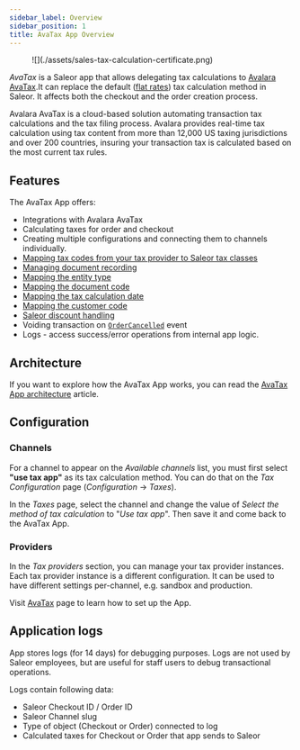 ```yaml
---
sidebar_label: Overview
sidebar_position: 1
title: AvaTax App Overview
---
```



<AppMetadata
  minSaleorVersion="3.19"
  githubUrl="https://github.com/saleor/apps/tree/main/apps/avatax"
/>

<figure
 style={{
    float: "right",
    marginTop: "-0.5rem",
    maxWidth: "200px",
  }}
>
![](./assets/sales-tax-calculation-certificate.png)
</figure>


_AvaTax_ is a Saleor app that allows delegating tax calculations to [Avalara AvaTax](https://www.avalara.com/us/en/products/calculations.html).It can replace the default ([flat rates](developer/taxes.mdx#flat-rates)) tax calculation method in Saleor. It affects both the checkout and the order creation process.

Avalara AvaTax is a cloud-based solution automating transaction tax calculations and the tax filing process. Avalara
provides real-time tax calculation using tax content from more than 12,000 US taxing jurisdictions and over 200
countries, insuring your transaction tax is calculated based on the most current tax rules.



## Features

The AvaTax App offers:

- Integrations with Avalara AvaTax
- Calculating taxes for order and checkout
- Creating multiple configurations and connecting them to channels individually.
- [Mapping tax codes from your tax provider to Saleor tax classes](./tax-codes)
- [Managing document recording](./configuration#document-recording)
- [Mapping the entity type](./configuration#entity-type)
- [Mapping the document code](./configuration#document-code)
- [Mapping the tax calculation date](./configuration#tax-calculation-date)
- [Mapping the customer code](./configuration#customer-code)
- [Saleor discount handling](./configuration#discounts)
- Voiding transaction on [`OrderCancelled`](api-reference/orders/objects/order-cancelled.mdx) event
- Logs - access success/error operations from internal app logic.

## Architecture

If you want to explore how the AvaTax App works, you can read the [AvaTax App architecture](./architecture) article.

## Configuration

### Channels

For a channel to appear on the _Available channels_ list, you must first select **"use tax app"** as its tax calculation method. You can do that on the _Tax Configuration_ page (_Configuration_ → _Taxes_).

In the _Taxes_ page, select the channel and change the value of _Select the method of tax calculation_ to "_Use tax app_". Then save it and come back to the AvaTax App.

### Providers

In the _Tax providers_ section, you can manage your tax provider instances. Each tax provider instance is a different configuration. It can be used to have different settings per-channel, e.g. sandbox and production.

Visit [AvaTax](./configuration) page to learn how to set up the App.

## Application logs

App stores logs (for 14 days) for debugging purposes. Logs are not used by Saleor employees, but are useful for staff users to debug transactional operations.

Logs contain following data:
- Saleor Checkout ID / Order ID
- Saleor Channel slug
- Type of object (Checkout or Order) connected to log
- Calculated taxes for Checkout or Order that app sends to Saleor
